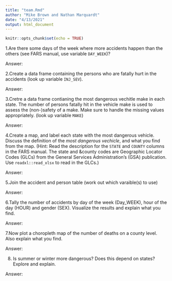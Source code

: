 ```yaml
---
title: "team.Rmd"
author: "Mike Brown and Nathan Marquardt"
date: "4/13/2021"
output: html_document
---
```


```r
knitr::opts_chunk$set(echo = TRUE)
```

1.Are there some days of the week where more accidents happen than the others (see FARS manual, use variable `DAY_WEEK`)?


Answer: 


2.Create a data frame containing the persons who are fatally hurt in the accidents (look up variable `INJ_SEV`).


Answer:


3.Cretre a data frame contianing the most dangerous vechitle make in each state. The number of persons fatally hit in the vehicle make is used to assess the (non-)safety of a make. Make sure to handle the missing values appropriately. (look up variable `MAKE`)


Answer:


4.Create a map, and label each state with the most dangerous vehicle. Discuss the definition of the *most dangerous vechicle*, and what you find from the map. (Hint: Read the description for the `STATE` and `COUNTY` columns in the FARS manual. The state and &county codes are Geographic Locator Codes (GLCs) from the General Services Administration's (GSA) publication. Use `readxl::read_xlsx` to read in the GLCs.)


Answer:


5.Join the accident and person table (work out which varaible(s) to use)


Answer:


6.Tally the number of accidents by day of the week (Day_WEEK), hour of the day (HOUR) and gender (SEX). Visualize the results and explain what you find.


Answer:


7.Now plot a choropleth map of the number of deaths on a county level. Also explain what you find.


Answer:



8. Is summer or winter more dangerous? Does this depend on states? Explore and explain.



Answer: